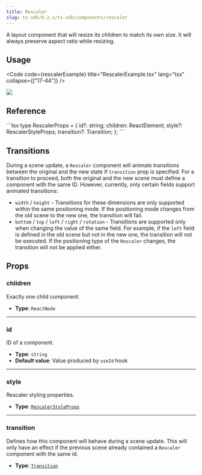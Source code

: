 ```yaml
---
title: Rescaler
slug: ts-sdk/0.2.x/ts-sdk/components/rescaler
---
```



A layout component that will resize its children to match its own size. It will always preserve
aspect ratio while resizing.

## Usage

<Code code={rescalerExample} title="RescalerExample.tsx" lang="tsx" collapse={["17-44"]} />

<CollapsibleDetails summaryTitle="Example output">
  <img src={ExampleImage.src} />
</CollapsibleDetails>

## Reference

<CollapsibleDetails summaryTitle="Type definitions" open>
  ```tsx
  type RescalerProps = {
    id?: string;
    children: ReactElement;
    style?: RescalerStyleProps;
    transition?: Transition;
  };
  ```
</CollapsibleDetails>

## Transitions

During a scene update, a `Rescaler` component will animate transitions between the original and the new state if `transition` prop is specified. For a transition to proceed, both the original and the new scene must define a component with the same ID. However, currently, only certain fields support animated transitions:

* `width` / `height` - Transitions for these dimensions are only supported within the same positioning mode. If the positioning mode changes from the old scene to the new one, the transition will fail.
* `bottom` / `top` / `left` / `right` / `rotation` - Transitions are supported only when changing the value of the same field. For example, if the `left` field is defined in the old scene but not in the new one, the transition will not be executed. If the positioning type of the `Rescaler` changes, the transition will not be applied either.

## Props

### children

Exactly one child component.

* **Type**: `ReactNode`

***

### id

ID of a component.

* **Type**: `string`
* **Default value**: Value produced by `useId` hook

***

### style

Rescaler styling properties.

* **Type**: [`RescalerStyleProps`](/ts-sdk/0.2.x/props/rescaler-style-props)

***

### transition

Defines how this component will behave during a scene update. This will only have an effect if the previous scene already contained a `Rescaler` component with the same id.

* **Type**: [`Transition`](/ts-sdk/0.2.x/props/transition)
